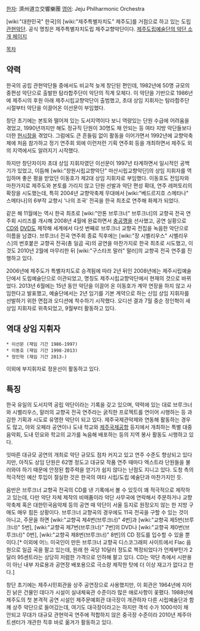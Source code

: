 [[한자]]: 濟州道立交響樂團
[[영어]]: Jeju Philharmonic Orchestra

[wiki:"대한민국" 한국]의 [wiki:"제주특별자치도" 제주도]를 거점으로 하고 있는 도립 [[관현악단]]. 공식 명칭은 제주특별자치도립 제주교향악단이다. [http://www.artjeju.or.kr/index.php/contents/orchestra/o_introduce 제주도립예술단의 악단 소개 페이지]

[[목차]]

== 약력 ==
한국의 공립 관현악단들 중에서도 비교적 늦게 창단된 편인데, 1982년에 50명 규모의 중편성 악단으로 출발한 탐라합주단이 악단의 직계 모체다. 이 악단을 기반으로 1986년에 제주시의 후원 아래 제주시립교향악단이 출범했고, 초대 상임 지휘자는 탐라합주단 시절부터 악단을 이끌어온 이선문이 부임했다.

창단 초기에는 본토와 떨어져 있는 도서지역이다 보니 역량있는 단원 수급에 어려움을 겪었고, 1990년까지만 해도 정규직 단원이 30명도 채 안되는 등 여타 지방 악단들보다 더한 [[현시창]]을 겪었다. 그럼에도 큰 흔들림 없이 활동을 이어가면서 1992년에 교향악축제에 처음 참가하고 정기 연주회 외에 이런저런 기획 연주회 등을 개최하면서 제주도 외의 지역에서도 알려지기 시작했다.

하지만 창단자이자 초대 상임 지휘자였던 이선문이 1997년 타계하면서 일시적인 공백기가 있었고, 이듬해 [wiki:"창원시립교향악단" 마산시립교향악단]의 상임 지휘자를 역임하며 좋은 평을 받았던 이동호가 제2대 상임 지휘자로 부임했다. 이동호도 전임자와 마찬가지로 제주도와 본토를 가리지 않고 단원 선발과 악단 편성 확대, 연주 레퍼토리의 확장을 시도했는데, 특히 2004년 교향악축제 무대에서 [wiki:"베드르지흐 스메타나" 스메타나]의 6부작 교향시 '나의 조국' 전곡을 한국 최초로 연주해 화제가 되었다.

같은 해 11월에는 역시 한국 최초로 [wiki:"안톤 브루크너" 브루크너]의 교향곡 전곡 연주회 시리즈를 개시해 2008년 4월에 완료하면서 [[충공깽]]을 선사했고, 공연 실황으로 [[CD]]와 [[DVD]]도 제작해 세계에서 다섯 번째로 브루크너 교향곡 전집을 녹음한 악단으로 이름을 남겼다. 브루크너 전곡 연주회 종료 직후에는 [wiki:"장 시벨리우스" 시벨리우스]의 번호붙은 교향곡 전곡(총 일곱 곡)의 공연을 마찬가지로 한국 최초로 시도했고, 이것도 2010년 2월에 마무리한 뒤 [wiki:"구스타프 말러" 말러]의 교향곡 전곡 연주를 진행하고 있다.

2006년에 제주도가 특별자치도로 승격됨에 따라 2년 뒤인 2008년에는 제주시립예술단에서 도립예술단으로 이관되었고, 명칭도 제주시립교향악단에서 현재의 것으로 바뀌었다. 2013년 6월에는 15년 동안 악단을 이끌어 온 이동호가 계약 연장을 하지 않고 사임한다고 발표했고, 예술단에서는 2년 임기를 기본 계약으로 하는 신임 상임 지휘자를 선발하기 위한 면접과 오디션에 착수하기 시작했다. 오디션 결과 7월 중순 정인혁이 새 상임 지휘자로 위촉되었고, 9월부터 활동하고 있다.

== 역대 상임 지휘자 ==
 * 이선문 (재임 기간 1986-1997)
 * 이동호 (재임 기간 1998-2013)
 * 정인혁 (재임 기간 2013-)

이외에 부지휘자로 정운선이 활동하고 있다.

== 특징 ==
한국 유일의 도서지역 공립 악단이라는 기록을 갖고 있으며, 약력에 있는 대로 브루크너와 시벨리우스, 말러의 교향곡 전곡 연주라는 굵직한 프로젝트를 연이어 시행하는 등 과감한 기획과 시도로 유명한 악단이 되고 있다. 제주국제관악제와 연동해 활동하는 경우도 많고, 야외 오페라 공연이나 도내 학교와 [[제주국제공항]] 등지에서 개최하는 특별 대중 음악회, 도내 민요와 학교의 교가를 녹음해 배포하는 등의 지역 봉사 활동도 시행하고 있다.

잇따른 대규모 공연의 개최로 악단 규모도 점차 커지고 있고 연주 수준도 향상되고 있다지만, 아직도 상임 단원은 62명 정도고 대규모 작품 연주 때마다 엑스트라 단원들을 불러와야 하기 때문에 안정된 합주력을 얻기가 쉽지 않다는 난점도 지니고 있다. 도청 측의 적극적인 예산 투입이 절실한 것은 한국의 여타 시립/도립 예술단과 마찬가지인 듯.

음반은 브루크너 교향곡 전곡의 CD를 낸 기록에서 볼 수 있듯이 꽤 적극적으로 제작하고 있는데, 다만 악단 자체 제작의 비매품이라 악단 사무국에 연락해서 주문하거나 교향악축제 혹은 대한민국음악제 등의 공연 때 악단이 서울 등지로 원정오지 않는 한 지방 구매도 매우 힘든 상황이다. 브루크너 교향곡의 경우에도 11곡 전곡을 구할 수 있는 것이 아니고, 주문을 하면 [wiki:"교향곡 제4번(브루크너)" 4번]과 [wiki:"교향곡 제5번(브루크너)" 5번], [wiki:"교향곡 제7번(브루크너)" 7번]의 DVD나 [wiki:"교향곡 제0번(브루크너)" 0번], [wiki:"교향곡 제8번(브루크너)" 8번]의 CD 정도를 입수할 수 있을 뿐이다.[* 이외에 어느 미국인이 만든 브루크너 교향곡 디스코그래피 사이트에서 Flac 음원으로 일곱 곡을 팔고 있는데, 원래 한 곡당 10달러 정도로 책정되었다가 언제부턴가 2달러 95센트라는 상당히 저렴한 가격으로 인하해 팔고 있다. CD는 악단 측에서 시판용이 아닌 내부 자료용과 공연장 배포용으로 극소량 제작한 탓에 더 이상 재고가 없다고 한다.]

창단 초기에는 제주시민회관을 상주 공연장으로 사용했지만, 이 회관은 1964년에 지어진 낡은 건물인 데다가 시설이 실내체육관 수준이라 많은 애로사항이 꽃폈다. 1988년에 제주도의 첫 본격적 공연 시설인 제주문예회관 대극장이 개관하자 다른 시립예술단과 함께 상주 악단으로 들어갔는데, 여기도 대극장이라고는 하지만 객석 수가 1000석이 채 안되고 무대가 대규모 관현악곡 연주에 적합하지 않은 중극장 수준이라 2010년 제주아트센터가 개관한 직후 바로 옮겨가 활동하고 있다.
